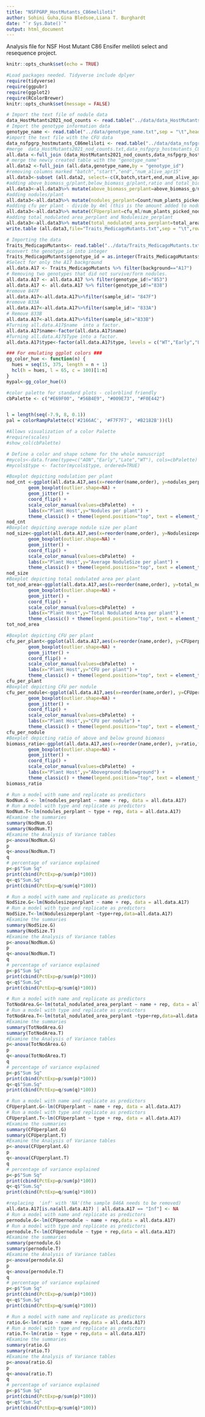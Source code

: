 ```yaml
---
title: "NSFPGRP_HostMutants_C86meliloti"
author: Sohini Guha,Gina Bledsoe,Liana T. Burghardt
date: "`r Sys.Date()`"
output: html_document
---
```


Analysis file for NSF Host Mutant C86 Ensifer meliloti select and resequence project. 

```r
knitr::opts_chunk$set(echo = TRUE)

#Load packages needed. Tidyverse include dplyer
require(tidyverse)
require(ggpubr)
require(ggplot2)
require(RColorBrewer)
knitr::opts_chunk$set(message = FALSE)
```

```r
# Import the text file of nodule data
data_HostMutants2021_nod_counts <- read.table("../data/data_HostMutants2021_nod_counts.txt",sep = "\t",header=TRUE)
# Import the genotype information data
genotype_name <- read.table("../data/genotype_name.txt",sep = "\t",header=TRUE)
#import the text file with the CFU data
data_nsfpgrp_hostmutants_C86meliloti <- read.table("../data/data_nsfpgrp_hostmutants_C86meliloti.txt",sep = "\t",header=TRUE)
#merge  data_HostMutants2021_nod_counts.txt,data_nsfpgrp_hostmutants_C86meliloti.txt, by 'sample_id","genotype_id" and "rep"
all.data <-full_join (data_HostMutants2021_nod_counts,data_nsfpgrp_hostmutants_C86meliloti,by=c("sample_id","genotype_id","rep"))
# merge the newly created table with the "genotype_name"
all.data2 <-full_join (all.data,genotype_name,by = "genotype_id")
#removing columns marked "batch","start","end","num_alive_apr15"
all.data3<-subset (all.data2, select=-c(X,batch,start,end,num_alive_apr15))
#adding above_biomass_g/plant,below_biomass_g/plant,ratio and total_biomass
all.data3<-all.data3%>% mutate(above_biomass_perplant=above_biomass_g/num_plants,below_biomass_perplant=below_biomass_g/num_plants,ratio=above_biomass_perplant/below_biomass_perplant,total_biomass=above_biomass_perplant+below_biomass_perplant)
#adding nodules/plant
all.data3<-all.data3%>% mutate(nodules_perplant=Count/num_plants_picked_nods)
#adding cfu per plant - divide by 4ml (this is the amount added to nodules to homogenize) then divide by number of plants picked nodules from to get cfu/ml to cfu/plant;cfupernodule
all.data3<-all.data3%>% mutate(CFUperplant=cfu_ml/num_plants_picked_nods/4, CFUpernodule=CFUperplant/nodules_perplant)
#adding total_nodulated area_perplant and Nodulesize_perplant
all.data3<-all.data3%>% mutate(total_nodulated_area_perplant=total_area/num_plants_picked_nods,Nodulesizeperplant=total_nodulated_area_perplant/nodules_perplant)
write.table (all.data3,file="Traits_MedicagoMutants.txt",sep = "\t",row.names = FALSE)
```

```r
# Importing the data
Traits_MedicagoMutants<- read.table("../data/Traits_MedicagoMutants.txt",sep = "\t",header=TRUE)
#convert the genotype_id into integer
Traits_MedicagoMutants$genotype_id = as.integer(Traits_MedicagoMutants$genotype_id)
#Select for only the A17 background
all.data.A17 <- Traits_MedicagoMutants %>% filter(background=="A17")
# Removing two genotypes that did not survive/form nodules.
all.data.A17 <- all.data.A17 %>% filter(genotype_id!="853")
all.data.A17 <- all.data.A17 %>% filter(genotype_id!="838")
#remove 847F
all.data.A17<-all.data.A17%>%filter(sample_id!= "847F")
#remove 833A
all.data.A17<-all.data.A17%>%filter(sample_id!= "833A")
# Remove 833B
all.data.A17<-all.data.A17%>%filter(sample_id!="833B")
#Turning all.data.A17$name  into a factor.
all.data.A17$name<-factor(all.data.A17$name)
#Turning all.data.A17$Type into a factor.
all.data.A17$type<-factor(all.data.A17$type, levels = c("WT","Early","Late","AON"))
```

```r
### For emulating ggplot colors ###
gg_color_hue <- function(n) {
  hues = seq(15, 375, length = n + 1)
  hcl(h = hues, l = 65, c = 100)[1:n]
}
mypal<-gg_color_hue(6)

#color palette for standard plots - colorblind friendly
cbPalette <- c("#E69F00", "#56B4E9", "#009E73", "#F0E442")


l = length(seq(-7.9, 8, 0.1))
pal = colorRampPalette(c('#2166AC', '#F7F7F7', '#B2182B'))(l)

#Allows visualization of a color Palette
#require(scales)
#show_col(cbPalette)

# Define a color and shape scheme for the whole manuscript
#mycols<-data.frame(type=c("AON","Early","Late","WT"), cols=cbPalette)
#mycols$type <- factor(mycols$type, ordered=TRUE)

#Boxplot depicting nodulation per plant 
nod_cnt <-ggplot(all.data.A17,aes(x=reorder(name,order), y=nodules_perplant,fill=type)) + 
        geom_boxplot(outlier.shape=NA) +
        geom_jitter() +
        coord_flip() +
        scale_color_manual(values=cbPalette)  +
        labs(x="Plant Host",y="Nodules per plant") +
        theme_classic() + theme(legend.position="top", text = element_text(size=18))
nod_cnt 
#Boxplot depicting average nodule size per plant
nod_size<-ggplot(all.data.A17,aes(x=reorder(name,order), y=Nodulesizeperplant,fill=type)) + 
        geom_boxplot(outlier.shape=NA) +
        geom_jitter() +
        coord_flip() +
        scale_color_manual(values=cbPalette)  +
        labs(x="Plant Host",y="Average NoduleSize per plant") +
        theme_classic() + theme(legend.position="top", text = element_text(size=18))
nod_size
#Boxplot depicting total nodulated area per plant
tot_nod_area<-ggplot(all.data.A17,aes(x=reorder(name,order), y=total_nodulated_area_perplant,fill=type)) + 
        geom_boxplot(outlier.shape=NA) +
        geom_jitter() +
        coord_flip() +
        scale_color_manual(values=cbPalette)  +
        labs(x="Plant Host",y="Total Nodulated Area per plant") +
        theme_classic() + theme(legend.position="top", text = element_text(size=18))
tot_nod_area

#Boxplot depicting CFU per plant
cfu_per_plant<-ggplot(all.data.A17,aes(x=reorder(name,order), y=CFUperplant,fill=type)) + 
        geom_boxplot(outlier.shape=NA) +
        geom_jitter() +
        coord_flip() +
        scale_color_manual(values=cbPalette)  +
        labs(x="Plant Host",y="CFU per plant") +
        theme_classic() + theme(legend.position="top", text = element_text(size=18))
cfu_per_plant
#Boxplot depicting CFU per nodule
cfu_per_nodule<-ggplot(all.data.A17,aes(x=reorder(name,order), y=CFUpernodule,fill=type)) + 
        geom_boxplot(outlier.shape=NA) +
        geom_jitter() +
        coord_flip() +
        scale_color_manual(values=cbPalette)  +
        labs(x="Plant Host",y="CFU per nodule") +
        theme_classic() + theme(legend.position="top", text = element_text(size=18))
cfu_per_nodule
#Boxplot depicting ratio of above and below ground biomass
biomass_ratio<-ggplot(all.data.A17,aes(x=reorder(name,order), y=ratio,fill=type)) + 
        geom_boxplot(outlier.shape=NA) +
        geom_jitter() +
        coord_flip() +
        scale_color_manual(values=cbPalette)  +
        labs(x="Plant Host",y="Aboveground:Belowground") +
        theme_classic() + theme(legend.position="top", text = element_text(size=18))
biomass_ratio


```

```r
# Run a model with name and replicate as predictors
NodNum.G <- lm(nodules_perplant ~ name + rep, data = all.data.A17)
# Run a model with type and replicate as predictors
NodNum.T<-lm(nodules_perplant ~ type + rep, data = all.data.A17)
#Examine the summaries
summary(NodNum.G)
summary(NodNum.T)
#Examine the Analysis of Variance tables
p<-anova(NodNum.G)
p
q<-anova(NodNum.T)
q
# percentage of variance explained
p<-p$"Sum Sq"
print(cbind(PctExp=p/sum(p)*100))
q<-q$"Sum.Sq"
print(cbind(PctExp=q/sum(q)*100))
```

```r
# Run a model with name and replicate as predictors
NodSize.G<-lm(Nodulesizeperplant ~ name + rep, data = all.data.A17)
# Run a model with type and replicate as predictors
NodSize.T<-lm(Nodulesizeperplant ~type+rep,data=all.data.A17)
#Examine the summaries
summary(NodSize.G)
summary(NodSize.T)
#Examine the Analysis of Variance tables
p<-anova(NodNum.G)
p
q<-anova(NodNum.T)
q
# percentage of variance explained
p<-p$"Sum Sq"
print(cbind(PctExp=p/sum(p)*100))
q<-q$"Sum.Sq"
print(cbind(PctExp=q/sum(q)*100))
```

```r
# Run a model with name and replicate as predictors
TotNodArea.G<-lm(total_nodulated_area_perplant ~ name + rep, data = all.data.A17)
# Run a model with type and replicate as predictors
TotNodArea.T<-lm(total_nodulated_area_perplant ~type+rep,data=all.data.A17)
#Examine the summaries
summary(TotNodArea.G)
summary(TotNodArea.T)
#Examine the Analysis of Variance tables
p<-anova(TotNodArea.G)
p
q<-anova(TotNodArea.T)
q
# percentage of variance explained
p<-p$"Sum Sq"
print(cbind(PctExp=p/sum(p)*100))
q<-q$"Sum.Sq"
print(cbind(PctExp=q/sum(q)*100))
```

```r
# Run a model with name and replicate as predictors
CFUperplant.G<-lm(CFUperplant ~ name + rep, data = all.data.A17)
# Run a model with type and replicate as predictors
CFUperplant.T<-lm(CFUperplant ~ type + rep, data = all.data.A17)
#Examine the summaries
summary(CFUperplant.G)
summary(CFUperplant.T)
#Examine the Analysis of Variance tables
p<-anova(CFUperplant.G)
p
q<-anova(CFUperplant.T)
q
# percentage of variance explained
p<-p$"Sum Sq"
print(cbind(PctExp=p/sum(p)*100))
q<-q$"Sum.Sq"
print(cbind(PctExp=q/sum(q)*100))
```

```r
#replacing  'inf' with 'NA'(the sample 846A needs to be removed)
all.data.A17[is.na(all.data.A17) | all.data.A17 == "Inf"] <- NA
# Run a model with name and replicate as predictors
pernodule.G<-lm(CFUpernodule ~ name + rep,data = all.data.A17)
# Run a model with type and replicate as predictors
pernodule.T<-lm(CFUpernodule ~ type + rep,data = all.data.A17)
#Examine the summaries
summary(pernodule.G)
summary(pernodule.T)
#Examine the Analysis of Variance tables
p<-anova(pernodule.G)
p
q<-anova(pernodule.T)
q
# percentage of variance explained
p<-p$"Sum Sq"
print(cbind(PctExp=p/sum(p)*100))
q<-q$"Sum.Sq"
print(cbind(PctExp=q/sum(q)*100))
```

```r
# Run a model with name and replicate as predictors
ratio.G<-lm(ratio ~ name + rep,data = all.data.A17)
# Run a model with type and replicate as predictors
ratio.T<-lm(ratio ~ type + rep,data = all.data.A17)
#Examine the summaries
summary(ratio.G)
summary(ratio.T)
#Examine the Analysis of Variance tables
p<-anova(ratio.G)
p
q<-anova(ratio.T)
q
# percentage of variance explained
p<-p$"Sum Sq"
print(cbind(PctExp=p/sum(p)*100))
q<-q$"Sum.Sq"
print(cbind(PctExp=q/sum(q)*100))
```